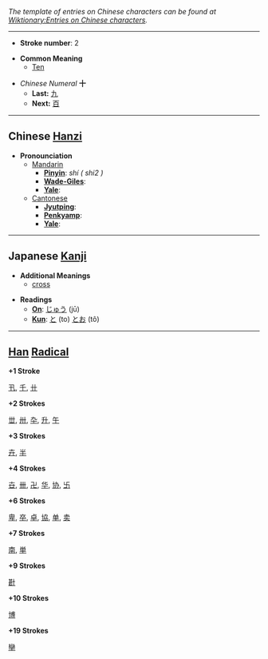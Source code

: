 ''The template of entries on Chinese characters can be found at [[Wiktionary:Entries on Chinese characters]].''

----

* '''Stroke number''': 2

*'''Common Meaning'''
**[[Ten]]

*''Chinese Numeral'' '''十'''
**'''Last:''' [[九]]
**'''Next:''' [[百]]

----

== Chinese [[Hanzi]] ==

*'''Pronounciation '''
**[[Mandarin]]
***'''[[Pinyin]]''': ''shí ( shi2 )''
***'''[[Wade-Giles]]''': 
***'''[[Yale]]''': 
**[[Cantonese]]
***'''[[Jyutping]]''': 
***'''[[Penkyamp]]''': 
***'''[[Yale]]''': 

----

== Japanese [[Kanji]] ==

*'''Additional Meanings'''
** [[cross]]

*'''Readings'''
**'''[[On]]''': [[じゅう]] (jū)
**'''[[Kun]]''': [[と]] (to) [[とお]] (tô)

----

== [[Han]] [[Radical]] ==

'''+1 Stroke'''

[[卂]], [[千]], [[卄]]

'''+2 Strokes'''

[[丗]], [[卅]], [[卆]], [[升]], [[午]]

'''+3 Strokes'''

[[卉]], [[半]]

'''+4 Strokes'''

[[卋]], [[卌]], [[卍]], [[华]], [[协]], [[卐]]

'''+6 Strokes'''

[[卑]], [[卒]], [[卓]], [[協]], [[单]], [[卖]]

'''+7 Strokes'''

[[南]], [[単]]

'''+9 Strokes'''

[[卙]]

'''+10 Strokes'''

[[博]]

'''+19 Strokes'''

[[卛]]